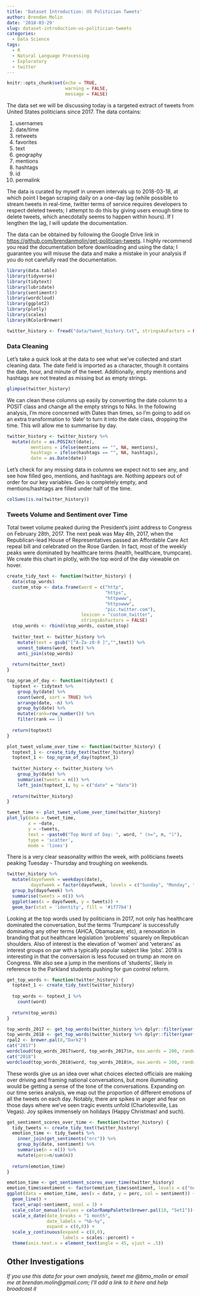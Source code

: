 ```yaml
---
title: 'Dataset Introduction: US Politician Tweets'
author: Brendan Molin
date: '2018-03-29'
slug: dataset-introduction-us-politician-tweets
categories:
  - Data Science
tags:
  - R
  - Natural Language Processing
  - Exploratory
  - twitter
---
```


```r
knitr::opts_chunk$set(echo = TRUE,
                      warning = FALSE,
                      message = FALSE)
```

The data set we will be discussing today is a targeted extract of tweets from United States politicians since 2017.  The data contains:

1.  usernames
2.  date/time
3.  retweets
4.  favorites
5.  text
6.  geography
7.  mentions
8.  hashtags
9.  id
10.  permalink

The data is curated by myself in uneven intervals up to 2018-03-18, at which point I began scraping daily on a one-day lag (while possible to stream tweets in real-time, twitter terms of service requires developers to respect deleted tweets; I attempt to do this by giving users enough time to delete tweets, which anecdotally seems to happen within hours).  If I lengthen the lag, I will update the documentation.

The data can be obtained by following the Google Drive link in [https://github.com/brendanmolin/get-politician-tweets](the Github repo).  I highly recommend you read the documentation before downloading and using the data; I guarantee you will misuse the data and make a mistake in your analysis if you do not carefully read the documentation.

```r
library(data.table)
library(tidyverse)
library(tidytext)
library(lubridate)
library(sentimentr)
library(wordcloud)
library(ggplot2)
library(plotly)
library(scales)
library(RColorBrewer)
```

```r
twitter_history <- fread("data/tweet_history.txt", stringsAsFactors = FALSE)
```

### Data Cleaning

Let's take a quick look at the data to see what we've collected and start cleaning data.  The date field is imported as a character, though it contains the date, hour, and minute of the tweet.  Additionally, empty mentions and hashtags are not treated as missing but as empty strings.

```r
glimpse(twitter_history)
```

We can clean these columns up easily by converting the date column to a POSIT class and change all the empty strings to NAs.  In the following analysis, I'm more concerned with Dates than times, so I'm going to add on an extra transformation to 'date' to turn it into the date class, dropping the time.  This will allow me to summarise by day.

```r
twitter_history <- twitter_history %>%
  mutate(date = as.POSIXct(date),
         mentions = ifelse(mentions == "", NA, mentions),
         hashtags = ifelse(hashtags == "", NA, hashtags),
         date = as.Date(date))
```

Let's check for any missing data in columns we expect not to see any, and see how filled geo, mentions, and hashtags are.  Nothing appears out of order for our key variables.  Geo is completely empty, and mentions/hashtags are filled under half of the time.

```r
colSums(is.na(twitter_history))
```

### Tweets Volume and Sentiment over Time

Total tweet volume peaked during the President's joint address to Congress on February 28th, 2017.  The next peak was May 4th, 2017, when the Republican-lead House of Representatives passed an Affordable Care Act repeal bill and celebrated on the Rose Garden.  In fact, most of the weekly peaks were dominated by healthcare terms (health, healthcare, trumpcare).  We create this chart in plotly, with the top word of the day viewable on hover.

```r
create_tidy_text <- function(twitter_history) {
  data(stop_words)
  custom_stop <- data.frame(word = c("http",
                                     "https",
                                     "httpwww",
                                     "httpswww",
                                     "pic.twitter.com"),
                            lexicon = "custom_twitter",
                            stringsAsFactors = FALSE)
  stop_words <- rbind(stop_words, custom_stop)
  
  twitter_text <- twitter_history %>%
    mutate(text = gsub("[^A-Za-z0-9 ]","",text)) %>%
    unnest_tokens(word, text) %>%
    anti_join(stop_words)
  
  return(twitter_text)
}

top_ngram_of_day <- function(tidytext) {
  toptext <- tidytext %>%
    group_by(date) %>%
    count(word, sort = TRUE) %>%
    arrange(date, -n) %>%
    group_by(date) %>%
    mutate(rank=row_number()) %>%
    filter(rank == 1)
  
  return(toptext)
}

plot_tweet_volume_over_time <- function(twitter_history) {
  toptext_1 <- create_tidy_text(twitter_history)
  toptext_1 <- top_ngram_of_day(toptext_1)
  
  twitter_history <- twitter_history %>%
    group_by(date) %>%
    summarise(tweets = n()) %>%
    left_join(toptext_1, by = c("date" = "date"))
  
  return(twitter_history)
}

tweet_time <- plot_tweet_volume_over_time(twitter_history)
plot_ly(data = tweet_time,
        x = ~date,
        y = ~tweets,
        text = ~paste0("Top Word of Day: ", word, " (n=", n, ")"),
        type = 'scatter',
        mode = 'lines')
```

There is a very clear seasonality within the week, with politicians tweets peaking Tuesday - Thursday and troughing on weekends.

```r
twitter_history %>%
  mutate(dayofweek = weekdays(date),
         dayofweek = factor(dayofweek, levels = c("Sunday", "Monday", "Tuesday", "Wednesday", "Thursday", "Friday", "Saturday"))) %>%
  group_by(dayofweek) %>%
  summarise(tweets = n()) %>%
  ggplot(aes(x = dayofweek, y = tweets)) +
  geom_bar(stat = 'identity', fill = '#1f77b4')
```

Looking at the top words used by politicians in 2017, not only has healthcare dominated the conversation, but the terms 'Trumpcare' is successfully dominating any other terms (AHCA, Obamacare, etc), a renovation in branding that put healthcare legislation 'problems' squarely on Republican shoulders.  Also of interest is the elevation of 'women' and 'veterans' as interest groups on par with a typically popular subject like 'jobs'.  2018 is interesting in that the conversaion is less focused on trump an more on Congress.  We also see a jump in the mentions of 'students', likely in reference to the Parkland students pushing for gun control reform.

```r
get_top_words <- function(twitter_history) {
  toptext_1 <- create_tidy_text(twitter_history)
  
  top_words <- toptext_1 %>%
    count(word)
  
  return(top_words)
}

top_words_2017 <- get_top_words(twitter_history %>% dplyr::filter(year(date) == 2017))
top_words_2018 <- get_top_words(twitter_history %>% dplyr::filter(year(date) == 2018))
rpal2 <- brewer.pal(8,"Dark2")
cat("2017")
wordcloud(top_words_2017$word, top_words_2017$n, max.words = 200, random.order = FALSE, color = rpal2, scale = c(2, .25))
cat("2018")
wordcloud(top_words_2018$word, top_words_2018$n, max.words = 200, random.order = FALSE, color = rpal2, scale = c(2, .25))
```

These words give us an idea over what choices elected officials are making over driving and framing national conversations, but more illuminating would be getting a sense of the tone of the conversations.  Expanding on our time series analysis, we map out the proportion of different emotions of all the tweets on each day.  Notably, there are spikes in anger and fear on those days where we've seen tragic events unfold (Charlotesville, Las Vegas).  Joy spikes immensely on holidays (Happy Christmas! and such).

```r
get_sentiment_scores_over_time <- function(twitter_history) {
  tidy_tweets <- create_tidy_text(twitter_history)
  emotion_time <- tidy_tweets %>%
    inner_join(get_sentiments("nrc")) %>%
    group_by(date, sentiment) %>%
    summarise(n = n()) %>%
    mutate(perc=n/sum(n))
  
  return(emotion_time)
}

emotion_time <- get_sentiment_scores_over_time(twitter_history)
emotion_time$sentiment <- factor(emotion_time$sentiment, levels = c("negative", "disgust", "anger", "sadness", "fear", "surprise", "anticipation", "trust", "joy", "positive"))
ggplot(data = emotion_time, aes(x = date, y = perc, col = sentiment)) +
  geom_line() +
  facet_wrap(~sentiment, ncol = 3) +
  scale_color_manual(values = colorRampPalette(brewer.pal(10, "Set1"))(10)) +
  scale_x_date(date_breaks = "1 month", 
               date_labels = "%b-%y",
               expand = c(0,0)) +
  scale_y_continuous(expand = c(0,0),
                     labels = scales::percent) +
  theme(axis.text.x = element_text(angle = 45, vjust = .5))
```

## Other Investigations

*If you use this data for your own analysis, tweet me @bmo_molin or email me at brendan.molin@gmail.com; I'll add a link to it here and help broadcast it*